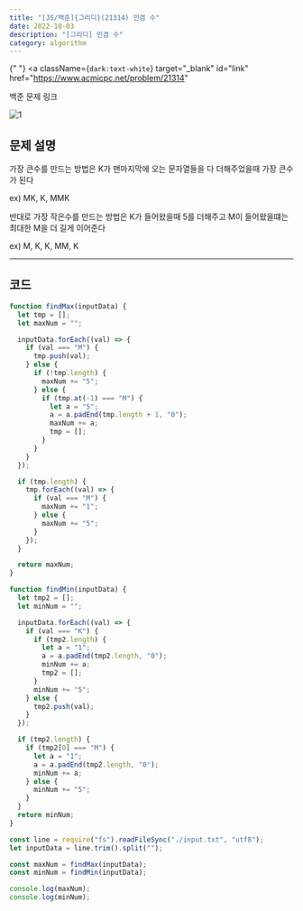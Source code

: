 ---
title: "[JS/백준]{그리디}(21314) 민겸 수"
date: 2022-10-03
description: "[그리디] 민겸 수"
category: algorithm
---

{" "}
<a
  className={`dark:text-white`}
  target="_blank"
  id="link"
  href="https://www.acmicpc.net/problem/21314"
>
  백준 문제 링크
</a>

![1](https://user-images.githubusercontent.com/75124028/193584166-f87682ff-b9e7-43e9-abf7-dcf698e0bc57.PNG)

<h2 className={`dark:text-white`}>문제 설명</h2>

가장 큰수를 만드는 방법은 K가 맨마지막에 오는 문자열들을 다 더해주었을때 가장 큰수가 된다

ex) MK, K, MMK

반대로 가장 작은수를 만드는 방법은 K가 들어왔을때 5를 더해주고 M이 들어왔을떄는 최대한 M을 더 길게 이어준다

ex) M, K, K, MM, K

---

<h2 className={`dark:text-white`}>코드</h2>

```js showLineNumbers
function findMax(inputData) {
  let tmp = [];
  let maxNum = "";

  inputData.forEach((val) => {
    if (val === "M") {
      tmp.push(val);
    } else {
      if (!tmp.length) {
        maxNum += "5";
      } else {
        if (tmp.at(-1) === "M") {
          let a = "5";
          a = a.padEnd(tmp.length + 1, "0");
          maxNum += a;
          tmp = [];
        }
      }
    }
  });

  if (tmp.length) {
    tmp.forEach((val) => {
      if (val === "M") {
        maxNum += "1";
      } else {
        maxNum += "5";
      }
    });
  }

  return maxNum;
}

function findMin(inputData) {
  let tmp2 = [];
  let minNum = "";

  inputData.forEach((val) => {
    if (val === "K") {
      if (tmp2.length) {
        let a = "1";
        a = a.padEnd(tmp2.length, "0");
        minNum += a;
        tmp2 = [];
      }
      minNum += "5";
    } else {
      tmp2.push(val);
    }
  });

  if (tmp2.length) {
    if (tmp2[0] === "M") {
      let a = "1";
      a = a.padEnd(tmp2.length, "0");
      minNum += a;
    } else {
      minNum += "5";
    }
  }
  return minNum;
}

const line = require("fs").readFileSync("./input.txt", "utf8");
let inputData = line.trim().split("");

const maxNum = findMax(inputData);
const minNum = findMin(inputData);

console.log(maxNum);
console.log(minNum);
```
